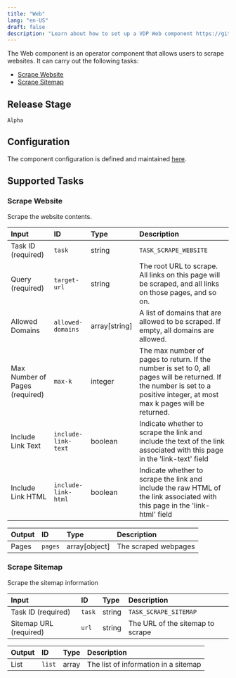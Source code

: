 ```yaml
---
title: "Web"
lang: "en-US"
draft: false
description: "Learn about how to set up a VDP Web component https://github.com/instill-ai/instill-core"
---
```


The Web component is an operator component that allows users to scrape websites.
It can carry out the following tasks:

- [Scrape Website](#scrape-website)
- [Scrape Sitemap](#scrape-sitemap)



## Release Stage

`Alpha`



## Configuration

The component configuration is defined and maintained [here](https://github.com/instill-ai/component/blob/main/operator/web/v0/config/definition.json).





## Supported Tasks

### Scrape Website

Scrape the website contents.


| Input | ID | Type | Description |
| :--- | :--- | :--- | :--- |
| Task ID (required) | `task` | string | `TASK_SCRAPE_WEBSITE` |
| Query (required) | `target-url` | string | The root URL to scrape. All links on this page will be scraped, and all links on those pages, and so on. |
| Allowed Domains | `allowed-domains` | array[string] | A list of domains that are allowed to be scraped. If empty, all domains are allowed. |
| Max Number of Pages (required) | `max-k` | integer | The max number of pages to return. If the number is set to 0, all pages will be returned. If the number is set to a positive integer, at most max k pages will be returned. |
| Include Link Text | `include-link-text` | boolean | Indicate whether to scrape the link and include the text of the link associated with this page in the 'link-text' field |
| Include Link HTML | `include-link-html` | boolean | Indicate whether to scrape the link and include the raw HTML of the link associated with this page in the 'link-html' field |



| Output | ID | Type | Description |
| :--- | :--- | :--- | :--- |
| Pages | `pages` | array[object] | The scraped webpages |






### Scrape Sitemap

Scrape the sitemap information


| Input | ID | Type | Description |
| :--- | :--- | :--- | :--- |
| Task ID (required) | `task` | string | `TASK_SCRAPE_SITEMAP` |
| Sitemap URL (required) | `url` | string | The URL of the sitemap to scrape |



| Output | ID | Type | Description |
| :--- | :--- | :--- | :--- |
| List | `list` | array | The list of information in a sitemap |







